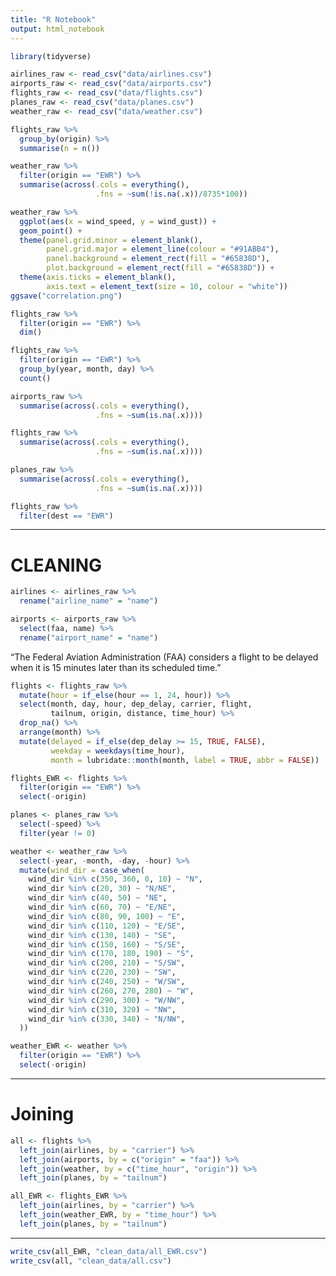 ```yaml
---
title: "R Notebook"
output: html_notebook
---
```


```r
library(tidyverse)
```

```r
airlines_raw <- read_csv("data/airlines.csv")
airports_raw <- read_csv("data/airports.csv")
flights_raw <- read_csv("data/flights.csv")
planes_raw <- read_csv("data/planes.csv")
weather_raw <- read_csv("data/weather.csv")
```

```r
flights_raw %>% 
  group_by(origin) %>% 
  summarise(n = n())
```

```r
weather_raw %>%
  filter(origin == "EWR") %>% 
  summarise(across(.cols = everything(),
                   .fns = ~sum(!is.na(.x))/8735*100))
```

```r
weather_raw %>% 
  ggplot(aes(x = wind_speed, y = wind_gust)) +
  geom_point() +
  theme(panel.grid.minor = element_blank(),
        panel.grid.major = element_line(colour = "#91ABB4"),
        panel.background = element_rect(fill = "#65838D"),
        plot.background = element_rect(fill = "#65838D")) +
  theme(axis.ticks = element_blank(),
        axis.text = element_text(size = 10, colour = "white"))
ggsave("correlation.png")
```

```r
flights_raw %>% 
  filter(origin == "EWR") %>% 
  dim()
```

```r
flights_raw %>% 
  filter(origin == "EWR") %>%
  group_by(year, month, day) %>% 
  count()
```

```r
airports_raw %>% 
  summarise(across(.cols = everything(),
                   .fns = ~sum(is.na(.x))))
```

```r
flights_raw %>% 
  summarise(across(.cols = everything(),
                   .fns = ~sum(is.na(.x))))
```

```r
planes_raw %>% 
  summarise(across(.cols = everything(),
                   .fns = ~sum(is.na(.x))))
```

```r
flights_raw %>% 
  filter(dest == "EWR")
```

--------------------------------------------------------------------------------

# CLEANING

```r
airlines <- airlines_raw %>% 
  rename("airline_name" = "name")
```

```r
airports <- airports_raw %>% 
  select(faa, name) %>% 
  rename("airport_name" = "name")
```

"The Federal Aviation Administration (FAA) considers a flight to be delayed when 
it is 15 minutes later than its scheduled time."

```r
flights <- flights_raw %>%
  mutate(hour = if_else(hour == 1, 24, hour)) %>%
  select(month, day, hour, dep_delay, carrier, flight, 
         tailnum, origin, distance, time_hour) %>% 
  drop_na() %>% 
  arrange(month) %>% 
  mutate(delayed = if_else(dep_delay >= 15, TRUE, FALSE),
         weekday = weekdays(time_hour),
         month = lubridate::month(month, label = TRUE, abbr = FALSE))
```

```r
flights_EWR <- flights %>% 
  filter(origin == "EWR") %>% 
  select(-origin)
```

```r
planes <- planes_raw %>% 
  select(-speed) %>% 
  filter(year != 0)
```

```r
weather <- weather_raw %>% 
  select(-year, -month, -day, -hour) %>% 
  mutate(wind_dir = case_when(
    wind_dir %in% c(350, 360, 0, 10) ~ "N",
    wind_dir %in% c(20, 30) ~ "N/NE",
    wind_dir %in% c(40, 50) ~ "NE",
    wind_dir %in% c(60, 70) ~ "E/NE",
    wind_dir %in% c(80, 90, 100) ~ "E",
    wind_dir %in% c(110, 120) ~ "E/SE",
    wind_dir %in% c(130, 140) ~ "SE",
    wind_dir %in% c(150, 160) ~ "S/SE",
    wind_dir %in% c(170, 180, 190) ~ "S",
    wind_dir %in% c(200, 210) ~ "S/SW",
    wind_dir %in% c(220, 230) ~ "SW",
    wind_dir %in% c(240, 250) ~ "W/SW",
    wind_dir %in% c(260, 270, 280) ~ "W",
    wind_dir %in% c(290, 300) ~ "W/NW",
    wind_dir %in% c(310, 320) ~ "NW",
    wind_dir %in% c(330, 340) ~ "N/NW",
  ))
```

```r
weather_EWR <- weather %>% 
  filter(origin == "EWR") %>% 
  select(-origin)
```

--------------------------------------------------------------------------------

# Joining 

```r
all <- flights %>% 
  left_join(airlines, by = "carrier") %>% 
  left_join(airports, by = c("origin" = "faa")) %>% 
  left_join(weather, by = c("time_hour", "origin")) %>% 
  left_join(planes, by = "tailnum")
```

```r
all_EWR <- flights_EWR %>% 
  left_join(airlines, by = "carrier") %>% 
  left_join(weather_EWR, by = "time_hour") %>% 
  left_join(planes, by = "tailnum")
```

--------------------------------------------------------------------------------

```r
write_csv(all_EWR, "clean_data/all_EWR.csv")
write_csv(all, "clean_data/all.csv")
```

